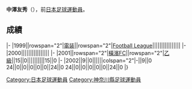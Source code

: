 {{Infobox football biography
|name=中澤友秀
|image=
|fullname=中澤友秀
|birth_date={{Birth date and age|1980|9|13}}
|cityofbirth=[[神奈川縣|神奈川縣]]
|countryofbirth=[[日本|日本]]
|position=[[後衛_(足球)|後衛]]
|currentclub=
|years=1999-2000<br/>2001-2002
|clubs=[[FC刈谷|電装]]<br/>[[橫濱FC|橫濱FC]]
|caps(goals)=
|nationalyears=
|nationalteam=
|nationalcaps(goals)=
}}
'''中澤友秀'''（{{Bd|1980年|9月13日||}}），前[[日本|日本]][[足球|足球]][[運動員|運動員]]。

==成績==
{{Football player club statistics 1|YYN}}
{{Football player club statistics 2|JPN|YYN}}
|-
|1999||rowspan="2"|[[FC刈谷|電装]]||rowspan="2"|[[Japan_Football_League|Football League]]||||||||||||||||
|-
|2000||||||||||||||||
|-
|2001||rowspan="2"|[[橫濱FC|橫濱FC]]||rowspan="2"|[[日本職業足球乙級聯賽|乙級]]||15||0||||||||||15||0
|-
|2002||9||0||||||colspan="2"|-||9||0
{{Football player club statistics 3|1|JPN}}24||0||0||0||0||0||24||0
{{Football player club statistics 5}}24||0||0||0||0||0||24||0
|}

{{Japan-sport-bio-stub}}
{{Soccer-player-stub}}
[[Category:日本足球運動員|Category:日本足球運動員]]
[[Category:神奈川縣足球運動員|Category:神奈川縣足球運動員]]